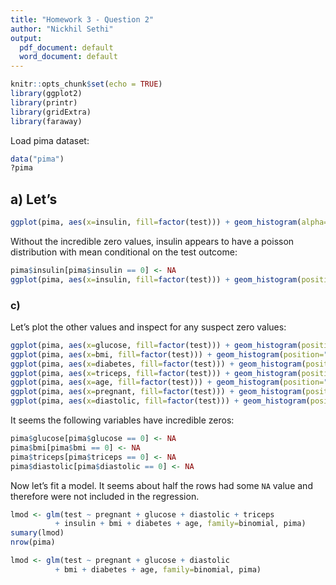 ```yaml
---
title: "Homework 3 - Question 2"
author: "Nickhil Sethi"
output:
  pdf_document: default
  word_document: default
---
```


```r
knitr::opts_chunk$set(echo = TRUE)
library(ggplot2)
library(printr)
library(gridExtra)
library(faraway)
```


Load pima dataset:
```r
data("pima")
?pima
```
## a) Let's 

```r
ggplot(pima, aes(x=insulin, fill=factor(test))) + geom_histogram(alpha=.6, position="dodge", binwidth=10)
```
Without the incredible zero values, insulin appears to have a poisson distribution with mean conditional on the test outcome:
```r
pima$insulin[pima$insulin == 0] <- NA
ggplot(pima, aes(x=insulin, fill=factor(test))) + geom_histogram(position="dodge", binwidth=10)
```
### c)
Let's plot the other values and inspect for any suspect zero values: 
```r
ggplot(pima, aes(x=glucose, fill=factor(test))) + geom_histogram(position="dodge", binwidth=10)
ggplot(pima, aes(x=bmi, fill=factor(test))) + geom_histogram(position="dodge", binwidth=5)
ggplot(pima, aes(x=diabetes, fill=factor(test))) + geom_histogram(position="dodge", binwidth=.1)
ggplot(pima, aes(x=triceps, fill=factor(test))) + geom_histogram(position="dodge", binwidth=.1)
ggplot(pima, aes(x=age, fill=factor(test))) + geom_histogram(position="dodge", binwidth=.1)
ggplot(pima, aes(x=pregnant, fill=factor(test))) + geom_histogram(position="dodge", binwidth=.1)
ggplot(pima, aes(x=diastolic, fill=factor(test))) + geom_histogram(position="dodge", binwidth=.1)
```
It seems the following variables have incredible zeros:
```r
pima$glucose[pima$glucose == 0] <- NA
pima$bmi[pima$bmi == 0] <- NA
pima$triceps[pima$triceps == 0] <- NA
pima$diastolic[pima$diastolic == 0] <- NA
```
Now let's fit a model. It seems about half the rows had some `NA` value and therefore were not included in the regression.
```r
lmod <- glm(test ~ pregnant + glucose + diastolic + triceps
          + insulin + bmi + diabetes + age, family=binomial, pima)
sumary(lmod)
nrow(pima)
```
```r
lmod <- glm(test ~ pregnant + glucose + diastolic 
          + bmi + diabetes + age, family=binomial, pima)
```
